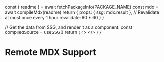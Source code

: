 

  const { readme } = await fetchPackageInfo(PACKAGE_NAME)
  const mdx = await compileMdx(readme)
  return {
    props: {
      ssg: mdx.result
    },
    // Revalidate at most once every 1 hour
    revalidate: 60 * 60
  }
}

  // Get the data from SSG, and render it as a component.
  const compiledSource = useSSG()
  return (
    <>
      <PackageCmd packages={[PACKAGE_NAME]} />
      <MDXRemote compiledSource={compiledSource} />
    </>
  )
}

# Remote MDX Support

<PackageApiDocs />

